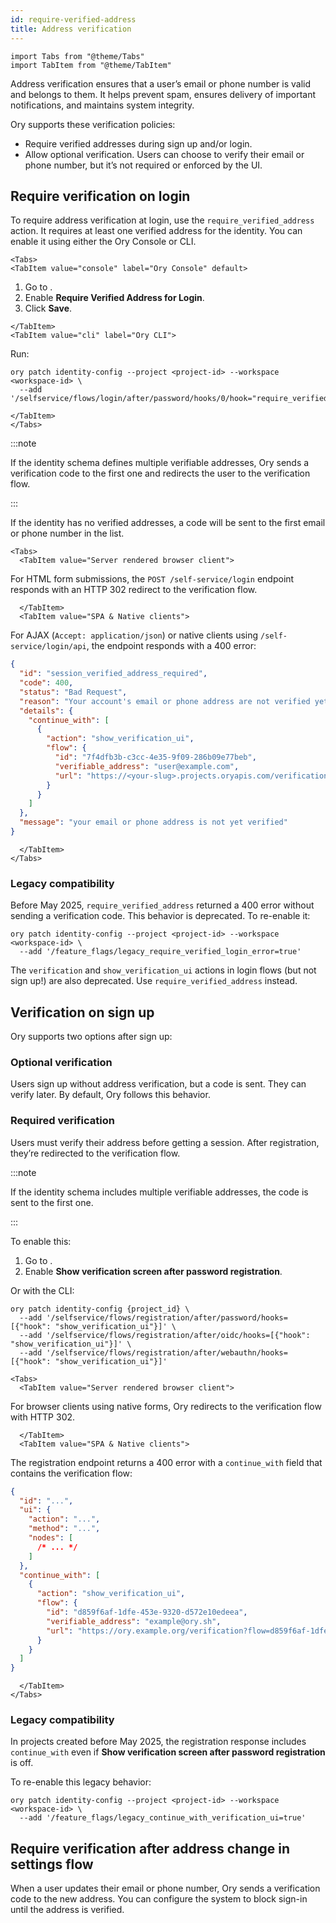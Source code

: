 ```yaml
---
id: require-verified-address
title: Address verification
---
```


```mdx-code-block
import Tabs from "@theme/Tabs"
import TabItem from "@theme/TabItem"
```

Address verification ensures that a user’s email or phone number is valid and belongs to them. It helps prevent spam, ensures
delivery of important notifications, and maintains system integrity.

Ory supports these verification policies:

- Require verified addresses during sign up and/or login.
- Allow optional verification. Users can choose to verify their email or phone number, but it’s not required or enforced by the
  UI.

## Require verification on login

To require address verification at login, use the `require_verified_address` action. It requires at least one verified address for
the identity. You can enable it using either the Ory Console or CLI.

```mdx-code-block
<Tabs>
<TabItem value="console" label="Ory Console" default>
```

1. Go to <ConsoleLink route="project.verification" />.
2. Enable **Require Verified Address for Login**.
3. Click **Save**.

```mdx-code-block
</TabItem>
<TabItem value="cli" label="Ory CLI">
```

Run:

```shell
ory patch identity-config --project <project-id> --workspace <workspace-id> \
  --add '/selfservice/flows/login/after/password/hooks/0/hook="require_verified_address"'
```

```mdx-code-block
</TabItem>
</Tabs>
```

:::note

If the identity schema defines multiple verifiable addresses, Ory sends a verification code to the first one and redirects the
user to the verification flow.

:::

If the identity has no verified addresses, a code will be sent to the first email or phone number in the list.

```mdx-code-block
<Tabs>
  <TabItem value="Server rendered browser client">
```

For HTML form submissions, the `POST /self-service/login` endpoint responds with an HTTP 302 redirect to the verification flow.

```mdx-code-block
  </TabItem>
  <TabItem value="SPA & Native clients">
```

For AJAX (`Accept: application/json`) or native clients using `/self-service/login/api`, the endpoint responds with a 400 error:

```json
{
  "id": "session_verified_address_required",
  "code": 400,
  "status": "Bad Request",
  "reason": "Your account's email or phone address are not verified yet. Please check your email or phone inbox or re-request verification.",
  "details": {
    "continue_with": [
      {
        "action": "show_verification_ui",
        "flow": {
          "id": "7f4dfb3b-c3cc-4e35-9f09-286b09e77beb",
          "verifiable_address": "user@example.com",
          "url": "https://<your-slug>.projects.oryapis.com/verification?flow=7f4dfb3b-c3cc-4e35-9f09-286b09e77beb"
        }
      }
    ]
  },
  "message": "your email or phone address is not yet verified"
}
```

```mdx-code-block
  </TabItem>
</Tabs>
```

### Legacy compatibility

Before May 2025, `require_verified_address` returned a 400 error without sending a verification code. This behavior is deprecated.
To re-enable it:

```shell
ory patch identity-config --project <project-id> --workspace <workspace-id> \
  --add '/feature_flags/legacy_require_verified_login_error=true'
```

The `verification` and `show_verification_ui` actions in login flows (but not sign up!) are also deprecated. Use
`require_verified_address` instead.

## Verification on sign up

Ory supports two options after sign up:

### Optional verification

Users sign up without address verification, but a code is sent. They can verify later. By default, Ory follows this behavior.

### Required verification

Users must verify their address before getting a session. After registration, they’re redirected to the verification flow.

:::note

If the identity schema includes multiple verifiable addresses, the code is sent to the first one.

:::

To enable this:

1. Go to <ConsoleLink route="project.verification" />.
2. Enable **Show verification screen after password registration**.

Or with the CLI:

```shell
ory patch identity-config {project_id} \
  --add '/selfservice/flows/registration/after/password/hooks=[{"hook": "show_verification_ui"}]' \
  --add '/selfservice/flows/registration/after/oidc/hooks=[{"hook": "show_verification_ui"}]' \
  --add '/selfservice/flows/registration/after/webauthn/hooks=[{"hook": "show_verification_ui"}]'
```

```mdx-code-block
<Tabs>
  <TabItem value="Server rendered browser client">
```

For browser clients using native forms, Ory redirects to the verification flow with HTTP 302.

```mdx-code-block
  </TabItem>
  <TabItem value="SPA & Native clients">
```

The registration endpoint returns a 400 error with a `continue_with` field that contains the verification flow:

```json
{
  "id": "...",
  "ui": {
    "action": "...",
    "method": "...",
    "nodes": [
      /* ... */
    ]
  },
  "continue_with": [
    {
      "action": "show_verification_ui",
      "flow": {
        "id": "d859f6af-1dfe-453e-9320-d572e10edeea",
        "verifiable_address": "example@ory.sh",
        "url": "https://ory.example.org/verification?flow=d859f6af-1dfe-453e-9320-d572e10edeea"
      }
    }
  ]
}
```

```mdx-code-block
  </TabItem>
</Tabs>
```

### Legacy compatibility

In projects created before May 2025, the registration response includes `continue_with` even if **Show verification screen after
password registration** is off.

To re-enable this legacy behavior:

```shell
ory patch identity-config --project <project-id> --workspace <workspace-id> \
  --add '/feature_flags/legacy_continue_with_verification_ui=true'
```

## Require verification after address change in settings flow

When a user updates their email or phone number, Ory sends a verification code to the new address. You can configure the system to
block sign-in until the address is verified.
